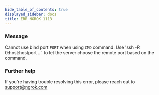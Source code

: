 ```yaml
---
hide_table_of_contents: true
displayed_sidebar: docs
title: ERR_NGROK_1113
---
```


### Message

Cannot use bind port `PORT` when using `CMD` command.
Use 'ssh -R 0:host:hostport ...' to let the server choose the remote port based on the command.

### Further help

If you're having trouble resolving this error, please reach out to [support@ngrok.com](mailto:support@ngrok.com?subject=Help%20with%20ERR_NGROK_1113)
